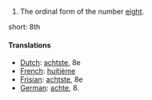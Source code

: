 # The ordinal form of the number [[eight]].

short: 8th

====Translations====

*[[Dutch]]: [[achtste]], 8e
*[[French]]: [[huitième]]
*[[Frisian]]: [[achtste]], 8e
*[[German]]: [[achte]], 8.